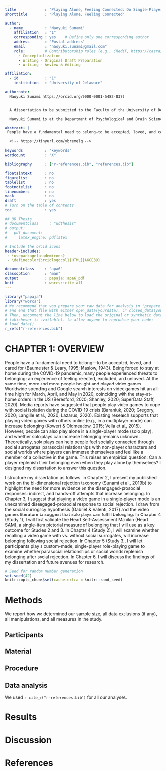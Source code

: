 ```yaml
---
title             : "Playing Alone, Feeling Connected: Do Single-Player Video Games with Social Surrogates Replenish Belonging After Social Rejection?"
shorttitle        : "Playing Alone, Feeling Connected"

author: 
  - name          : "Naoyuki Sunami"
    affiliation   : "1"
    corresponding : yes    # Define only one corresponding author
    address       : "Postal address"
    email         : "naoyuki.sunami@gmail.com"
    role:         # Contributorship roles (e.g., CRediT, https://casrai.org/credit/)
      - Conceptualization
      - Writing - Original Draft Preparation
      - Writing - Review & Editing

affiliation:
  - id            : "1"
    institution   : "University of Delaware"

authornote: |
  Naoyuki Sunami https://orcid.org/0000-0001-5482-8370


  A dissertation to be submitted to the Faculty of the University of Delaware in partial fulfillment of the requirements for the degree of Doctor of Philosophy in Psychology. This work is licensed under a Creative Commons Attribution 4.0 International License.

  Naoyuki Sunami is at the Department of Psychological and Brain Sciences. 

abstract: |
 People have a fundamental need to belong—to be accepted, loved, and cared for. The COVID-19 pandemic has threatened people’s sense of belonging since people had to isolate themselves from others due to the stay-at-home orders. At the same time in early 2020, people started to spend more time playing video games; sales and consumption of video games skyrocketed, breaking previous records worldwide. Existing theoretical perspectives suggest one possible reason for this popularity: video games, including single-player video games, may help people feel socially connected. For example, according to the bi-dimensional rejection taxonomy, solo gameplay is a disengaged prosocial response, an attempt to replenish belonging in a hands-off, indirect manner. In addition, according to the social surrogacy hypothesis, solo gameplay can provide social surrogates, symbolic bonds that can replenish belonging. Players can form parasocial relationships (one-way psychological bonds) with a non-player character in the game; players can also immerse themselves in the social worlds and feel like a member of a collective presented in the video game. Although existing theories and qualitative evidence suggest that solo gameplay can benefit belonging, quantitative evidence is lacking to support this prediction. In this dissertation, I will examine whether solo gameplay can replenish belonging after social rejection. In Study 1, I will validate the Heart Manikin—a single-item measure of state belonging, which I will use in the subsequent studies. In Study 2, rejected participants will recall their time playing a video game with vs. without social surrogates. In Study 3, rejected participants will play a custom video game that manipulates parasocial relationships and social worlds. Across studies, I expect that rejected participants who experience parasocial relationships and social worlds will report higher belonging than those who do not. The results will contribute to the bi-dimensional rejection taxonomy, the social surrogacy hypothesis, and the video games literature.

  <!-- https://tinyurl.com/ybremelq -->
  
keywords          : "keywords"
wordcount         : "X"

bibliography      : ["r-references.bib", "references.bib"]

floatsintext      : no
figurelist        : no
tablelist         : no
footnotelist      : no
linenumbers       : no
mask              : no
draft             : yes
# Turn on the table of contents
toc               : yes

## UD Thesis 
# documentclass     : "udthesis"
# output:
#   pdf_document: 
#     latex_engine: pdflatex

# Include the orcid icons 
header-includes:
 - \usepackage{academicons}
 - \definecolor{orcidlogocol}{HTML}{A6CE39}

documentclass     : "apa6"
classoption       : "man"
output            : papaja::apa6_pdf
knit              : worcs::cite_all
---
```



```r
library("papaja")
library("worcs")
# We recommend that you prepare your raw data for analysis in 'prepare_data.R',
# and end that file with either open_data(yourdata), or closed_data(yourdata).
# Then, uncomment the line below to load the original or synthetic data
# (whichever is available), to allow anyone to reproduce your code:
# load_data()
r_refs("r-references.bib")
```


# CHAPTER 1: OVERVIEW

People have a fundamental need to belong—to be accepted, loved, and cared for (Baumeister & Leary, 1995; Maslow, 1943). Being forced to stay at home during the COVID-19 pandemic, many people experienced threats to belonging: an experience of feeling rejected, excluded, and unloved. At the same time, more and more people bought and played video games. Worldwide spending and Google search interests on video games hit an all-time high for March, April, and May in 2020, coinciding with the stay-at-home orders in the US (Beresford, 2020; Shanley, 2020; SuperData Staff, 2020). Media reports have suggested that people play video games to cope with social isolation during the COVID-19 crisis (Baraniuk, 2020; Gregory, 2020; Langille et al., 2020; Lazarus, 2020). Existing research supports that playing video games with others online (e.g., in a multiplayer mode) can increase belonging (Kowert & Oldmeadow, 2015; Vella et al., 2015). However, people can also play alone in a single-player mode (solo play), and whether solo plays can increase belonging remains unknown. Theoretically, solo plays can help people feel socially connected through social surrogates: parasocial relationships with non-player characters and social worlds where players can immerse themselves and feel like a member of a collective in the game. This raises an empirical question: Can a player replenish their belonging even when they play alone by themselves? I designed my dissertation to answer this question.

I structure my dissertation as follows. In Chapter 2, I present my published work on the bi-dimensional rejection taxonomy (Sunami et al., 2019b) to highlight the need for more evidence on the disengaged-prosocial responses: indirect, and hands-off attempts that increase belonging. In Chapter 3, I suggest that playing a video game in a single-player mode is an unexamined disengaged-prosocial response to social rejection. I draw from the social surrogacy hypothesis (Gabriel & Valenti, 2017) and the video games literature to suggest that solo plays can fulfill belonging. In Chapter 4 (Study 1), I will first validate the Heart Self-Assessment Manikin (Heart SAM), a single-item pictorial measure of belonging that I will use as a key outcome for Studies 2 and 3. In Chapter 4 (Study 2), I will examine whether recalling a video game with vs. without social surrogates, will increase belonging following social rejection. In Chapter 5 (Study 3), I will let participants play a custom-made, single-player role-playing game to examine whether parasocial relationships or social worlds replenish belonging after social rejection. In Chapter 6, I will discuss the findings of my dissertation and future avenues for research. 

```r
# Seed for random number generation
set.seed(42)
knitr::opts_chunk$set(cache.extra = knitr::rand_seed)
```



# Methods
We report how we determined our sample size, all data exclusions (if any), all manipulations, and all measures in the study. <!-- 21-word solution (Simmons, Nelson & Simonsohn, 2012; retrieved from http://ssrn.com/abstract=2160588) -->

## Participants

## Material

## Procedure

## Data analysis
We used `r cite_r("r-references.bib")` for all our analyses.


# Results

# Discussion


<!-- \newpage -->

# References

<!-- \begingroup -->
<!-- \setlength{\parindent}{-0.5in} -->
<!-- \setlength{\leftskip}{0.5in} -->

<!-- <div id="refs" custom-style="Bibliography"></div> -->
<!-- \endgroup -->
